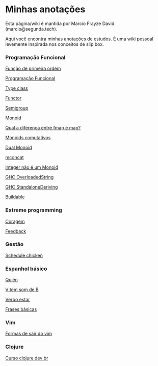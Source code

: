 = Minhas anotações =

Esta página/wiki é mantida por Marcio Frayze David (marcio@segunda.tech).

Aqui você encontra minhas anotações de estudos. É uma wiki pessoal levemente inspirada nos conceitos de slip box.

=== Programação Funcional ===

[[Função de primeira ordem]]

[[Programação Funcional]]

[[Type class]]

[[Functor]]

[[Semigroup]]

[[Monoid]]

[[fmap vs map|Qual a diferença entre fmap e map?]]

[[Monoids comutativos]]

[[Dual Monoid]]

[[mconcat]]

[[Integer não é um Monoid]]

[[GHC OverloadedString]]

[[GHC StandaloneDeriving]]

[[Buildable]]

=== Extreme programming ===

[[Coragem]]

[[Feedback]]

=== Gestão ===

[[Schedule chicken]]

=== Espanhol básico ===

[[Quién]]

[[V tem som de B]]

[[Verbo estar]]

[[Frases básicas]]


=== Vim ===

[[Formas de sair do vim]]

=== Clojure ===

[[Curso clojure dev br]]
